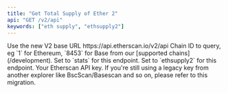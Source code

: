 ```yaml
---
title: "Get Total Supply of Ether 2"
api: "GET /v2/api"
keywords: ["eth supply", "ethsupply2"]
---
```



<CreditChip description="Returns Ether supply details including staking rewards, burnt fees, and withdrawn amounts" />

  <ParamField path="v2" type="string" default="v2">
    Use the new V2 base URL https://api.etherscan.io/v2/api
  </ParamField>
  <ParamField query="chainid" type="string" initialValue="1">
    Chain ID to query, eg `1` for Ethereum, `8453` for Base from our [supported chains](/development).
  </ParamField>
  <ParamField query="module" type="string" initialValue="stats">
    Set to `stats` for this endpoint.
  </ParamField>
  <ParamField query="action" type="string" initialValue="ethsupply2">
    Set to `ethsupply2` for this endpoint.
  </ParamField>
  <ParamField query="apikey" type="string">
    Your Etherscan API key. If you're still using a legacy key from another explorer like BscScan/Basescan and so on, please refer to this migration.
  </ParamField>
